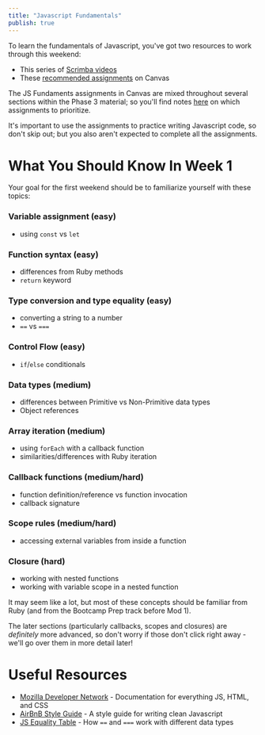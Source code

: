 ```yaml
---
title: "Javascript Fundamentals"
publish: true
---
```


To learn the fundamentals of Javascript, you've got two resources to work through this weekend:

- This series of [Scrimba videos](/01-js-fundamentals/01-videos)
- These [recommended assignments](/01-js-fundamentals/02-assignments) on Canvas

The JS Fundaments assignments in Canvas are mixed throughout several sections within the Phase 3 material; so you'll find notes [here](/01-js-fundamentals/02-assignments) on which assignments to prioritize.

It's important to use the assignments to practice writing Javascript code, so don't skip out; but you also aren't expected to complete all the assignments.

# What You Should Know In Week 1

Your goal for the first weekend should be to familiarize yourself with these topics:

### Variable assignment (easy)
  - using `const` vs `let`
### Function syntax (easy)
  - differences from Ruby methods
  - `return` keyword
### Type conversion and type equality (easy)
  - converting a string to a number
  - `==` vs `===`
### Control Flow (easy)
  - `if`/`else` conditionals
### Data types (medium)
  - differences between Primitive vs Non-Primitive data types
  - Object references
### Array iteration (medium)
  - using `forEach` with a callback function
  - similarities/differences with Ruby iteration
### Callback functions (medium/hard)
  - function definition/reference vs function invocation
  - callback signature
### Scope rules (medium/hard)
  - accessing external variables from inside a function
### Closure (hard)
  - working with nested functions
  - working with variable scope in a nested function

It may seem like a lot, but most of these concepts should be familiar from Ruby (and from the Bootcamp Prep track before Mod 1).

The later sections (particularly callbacks, scopes and closures) are *definitely* more advanced, so don't worry if those don't click right away - we'll go over them in more detail later!

# Useful Resources

- [Mozilla Developer Network][mdn] - Documentation for everything JS, HTML, and CSS
- [AirBnB Style Guide][airbnb-style] - A style guide for writing clean Javascript
- [JS Equality Table][js-equality] - How `==` and `===` work with different data types

<!-- Resources -->
[mdn]: https://developer.mozilla.org/en-US/docs/Web/JavaScript
[airbnb-style]: https://github.com/airbnb/javascript
[js-equality]: https://dorey.github.io/JavaScript-Equality-Table/
